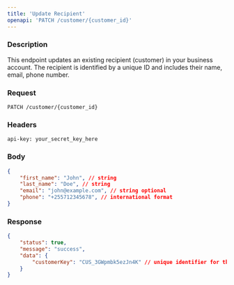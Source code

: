 ```yaml
---
title: 'Update Recipient'
openapi: 'PATCH /customer/{customer_id}'
---
```


### Description

This endpoint updates an existing recipient (customer) in your business account. The recipient is identified by a unique ID and includes their name, email, phone number.

### Request

```http
PATCH /customer/{customer_id}
```

### Headers

```http
api-key: your_secret_key_here
```

### Body

```json
{
    "first_name": "John", // string
    "last_name": "Doe", // string
    "email": "john@example.com", // string optional
    "phone": "+255712345678", // international format
}
```

### Response

```json
{
    "status": true,
    "message": "success",
    "data": {
        "customerKey": "CUS_3GWpmbk5ezJn4K" // unique identifier for the customer
    }
}
```
